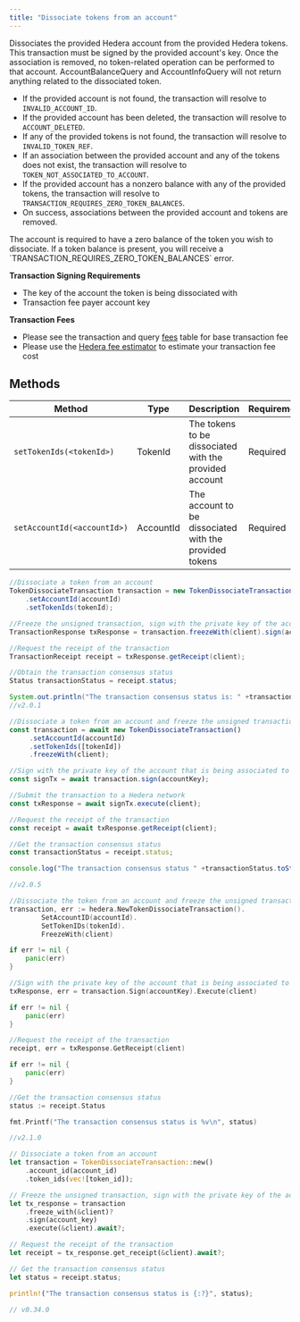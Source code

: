 ```yaml
---
title: "Dissociate tokens from an account"
---
```



Dissociates the provided Hedera account from the provided Hedera tokens. This transaction must be signed by the provided account's key. Once the association is removed, no token-related operation can be performed to that account. AccountBalanceQuery and AccountInfoQuery will not return anything related to the dissociated token.

* If the provided account is not found, the transaction will resolve to `INVALID_ACCOUNT_ID`.
* If the provided account has been deleted, the transaction will resolve to `ACCOUNT_DELETED`.
* If any of the provided tokens is not found, the transaction will resolve to `INVALID_TOKEN_REF`.
* If an association between the provided account and any of the tokens does not exist, the transaction will resolve to `TOKEN_NOT_ASSOCIATED_TO_ACCOUNT`.
* If the provided account has a nonzero balance with any of the provided tokens, the transaction will resolve to `TRANSACTION_REQUIRES_ZERO_TOKEN_BALANCES`.
* On success, associations between the provided account and tokens are removed.

<Info>
The account is required to have a zero balance of the token you wish to dissociate. If a token balance is present, you will receive a `TRANSACTION_REQUIRES_ZERO_TOKEN_BALANCES` error.
</Info>

**Transaction Signing Requirements**

* The key of the account the token is being dissociated with
* Transaction fee payer account key

**Transaction Fees**

* Please see the transaction and query [fees](/hedera/networks/mainnet/fees#transaction-and-query-fees) table for base transaction fee
* Please use the [Hedera fee estimator](https://hedera.com/fees) to estimate your transaction fee cost

## Methods

| Method                      | Type      | Description                                            | Requirement |
| --------------------------- | --------- | ------------------------------------------------------ | ----------- |
| `setTokenIds(<tokenId>)`    | TokenId   | The tokens to be dissociated with the provided account | Required    |
| `setAccountId(<accountId>)` | AccountId | The account to be dissociated with the provided tokens | Required    |

<CodeGroup>

```java Java
//Dissociate a token from an account
TokenDissociateTransaction transaction = new TokenDissociateTransaction()
    .setAccountId(accountId)
    .setTokenIds(tokenId);

//Freeze the unsigned transaction, sign with the private key of the account that is being dissociated from a token, submit the transaction to a Hedera network
TransactionResponse txResponse = transaction.freezeWith(client).sign(accountKey).execute(client);

//Request the receipt of the transaction
TransactionReceipt receipt = txResponse.getReceipt(client);

//Obtain the transaction consensus status
Status transactionStatus = receipt.status;

System.out.println("The transaction consensus status is: " +transactionStatus);
//v2.0.1
```


```javascript JavaScript
//Dissociate a token from an account and freeze the unsigned transaction for signing
const transaction = await new TokenDissociateTransaction()
     .setAccountId(accountId)
     .setTokenIds([tokenId])
     .freezeWith(client);

//Sign with the private key of the account that is being associated to a token 
const signTx = await transaction.sign(accountKey);

//Submit the transaction to a Hedera network    
const txResponse = await signTx.execute(client);

//Request the receipt of the transaction
const receipt = await txResponse.getReceipt(client);

//Get the transaction consensus status
const transactionStatus = receipt.status;

console.log("The transaction consensus status " +transactionStatus.toString());

//v2.0.5
```


```go Go
//Dissociate the token from an account and freeze the unsigned transaction for signing
transaction, err := hedera.NewTokenDissociateTransaction().
        SetAccountID(accountId).
        SetTokenIDs(tokenId).
        FreezeWith(client)

if err != nil {
    panic(err)
}

//Sign with the private key of the account that is being associated to a token, submit the transaction to a Hedera network
txResponse, err = transaction.Sign(accountKey).Execute(client)

if err != nil {
    panic(err)
}

//Request the receipt of the transaction
receipt, err = txResponse.GetReceipt(client)

if err != nil {
    panic(err)
}

//Get the transaction consensus status
status := receipt.Status

fmt.Printf("The transaction consensus status is %v\n", status)

//v2.1.0
```


```rust Rust
// Dissociate a token from an account
let transaction = TokenDissociateTransaction::new()
    .account_id(account_id)
    .token_ids(vec![token_id]);

// Freeze the unsigned transaction, sign with the private key of the account
let tx_response = transaction
    .freeze_with(&client)?
    .sign(account_key)
    .execute(&client).await?;

// Request the receipt of the transaction
let receipt = tx_response.get_receipt(&client).await?;

// Get the transaction consensus status
let status = receipt.status;

println!("The transaction consensus status is {:?}", status);

// v0.34.0
```

</CodeGroup>
